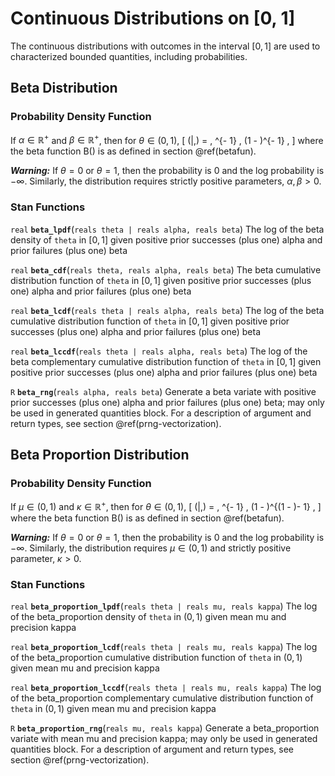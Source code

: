 # Continuous Distributions on [0, 1]

The continuous distributions with outcomes in the interval $[0,1]$ are
used to characterized bounded quantities, including probabilities.

## Beta Distribution

### Probability Density Function

If $\alpha \in \mathbb{R}^+$ and $\beta \in \mathbb{R}^+$, then for
$\theta \in (0,1)$, \[ \text{Beta}(\theta|\alpha,\beta) =
\frac{1}{\mathrm{B}(\alpha,\beta)} \, \theta^{\alpha - 1} \, (1 -
\theta)^{\beta - 1} , \] where the beta function $\mathrm{B}()$ is as
defined in section \@ref(betafun).

_**Warning:**_  If $\theta = 0$ or $\theta = 1$, then the probability
is 0 and the log probability is $-\infty$.  Similarly, the
distribution requires strictly positive parameters, $\alpha, \beta >
0$.

\pitem{theta}{beta}{alpha, beta}

### Stan Functions

<!-- beta -->
<!-- real; beta_lpdf; (reals theta | reals alpha, reals beta); -->

`real` **`beta_lpdf`**(`reals theta | reals alpha, reals beta`)
The log of the beta density of `theta` in $[0,1]$ given positive prior
successes (plus one) alpha and prior failures (plus one) beta

<!-- real; beta_cdf; (reals theta, reals alpha, reals beta); -->

`real` **`beta_cdf`**(`reals theta, reals alpha, reals beta`)
The beta cumulative distribution function of `theta` in $[0,1]$ given
positive prior successes (plus one) alpha and prior failures (plus
one) beta

<!-- real; beta_lcdf; (reals theta | reals alpha, reals beta); -->

`real` **`beta_lcdf`**(`reals theta | reals alpha, reals beta`)
The log of the beta cumulative distribution function of `theta` in
$[0,1]$ given positive prior successes (plus one) alpha and prior
failures (plus one) beta

<!-- real; beta_lccdf; (reals theta | reals alpha, reals beta); -->

`real` **`beta_lccdf`**(`reals theta | reals alpha, reals beta`)
The log of the beta complementary cumulative distribution function of
`theta` in $[0,1]$ given positive prior successes (plus one) alpha and
prior failures (plus one) beta

<!-- beta -->
<!-- R; beta_rng; (reals alpha, reals beta); -->

`R` **`beta_rng`**(`reals alpha, reals beta`)
Generate a beta variate with positive prior successes (plus one) alpha
and prior failures (plus one) beta; may only be used in generated
quantities block. For a description of argument and return types, see
section \@ref(prng-vectorization).

## Beta Proportion Distribution

### Probability Density Function

If $\mu \in (0, 1)$ and $\kappa \in \mathbb{R}^+$, then for $\theta
\in (0,1)$, \[ \text{Beta_Proportion}(\theta|\mu,\kappa) =
\frac{1}{\mathrm{B}(\mu \kappa, (1 - \mu) \kappa)} \,
\theta^{\mu\kappa - 1} \, (1 - \theta)^{(1 - \mu)\kappa- 1} , \] where
the beta function $\mathrm{B}()$ is as defined in section
\@ref(betafun).

_**Warning:**_  If $\theta = 0$ or $\theta = 1$, then the probability
is 0 and the log probability is $-\infty$.  Similarly, the
distribution requires $\mu \in (0, 1)$ and strictly positive
parameter, $\kappa > 0$.

\pitem{theta}{beta_proportion}{mu, kappa}

### Stan Functions

<!-- beta_proportion -->
<!-- real; beta_proportion_lpdf; (reals theta | reals mu, reals kappa); -->

`real` **`beta_proportion_lpdf`**(`reals theta | reals mu, reals kappa`)
The log of the beta_proportion density of `theta` in $(0,1)$ given
mean mu and precision kappa

<!-- real; beta_proportion_lcdf; (reals theta | reals mu, reals kappa); -->

`real` **`beta_proportion_lcdf`**(`reals theta | reals mu, reals kappa`)
The log of the beta_proportion cumulative distribution function of
`theta` in $(0,1)$ given mean mu and precision kappa

<!-- real; beta_proportion_lccdf; (reals theta | reals mu, reals kappa); -->

`real` **`beta_proportion_lccdf`**(`reals theta | reals mu, reals kappa`)
The log of the beta_proportion complementary cumulative distribution
function of `theta` in $(0,1)$ given mean mu and precision kappa

<!-- beta_proportion -->
<!-- R; beta_proportion_rng; (reals mu, reals kappa); -->

`R` **`beta_proportion_rng`**(`reals mu, reals kappa`)
Generate a beta_proportion variate with mean mu and precision kappa;
may only be used in generated quantities block. For a description of
argument and return types, see section \@ref(prng-vectorization).

